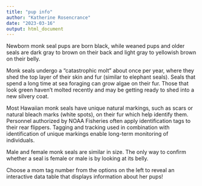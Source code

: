 ```yaml
---
title: "pup info"
author: "Katherine Rosencrance"
date: "2023-03-16"
output: html_document
---
```


Newborn monk seal pups are born black, while weaned pups and older seals are dark gray to brown on their back and light gray to yellowish brown on their belly.

Monk seals undergo a "catastrophic molt" about once per year, where they shed the top layer of their skin and fur (similar to elephant seals). Seals that spend a long time at sea foraging can grow algae on their fur. Those that look green haven't molted recently and may be getting ready to shed into a new silvery coat.

Most Hawaiian monk seals have unique natural markings, such as scars or natural bleach marks (white spots), on their fur which help identify them. Personnel authorized by NOAA Fisheries often apply  identification tags to their rear flippers. Tagging and tracking used in combination with identification of unique markings enable long-term monitoring of individuals.

Male and female monk seals are similar in size. The only way to confirm whether a seal is female or male is by looking at its belly.

Choose a mom tag number from the options on the left to reveal an interactive data table that displays information about her pups! 

